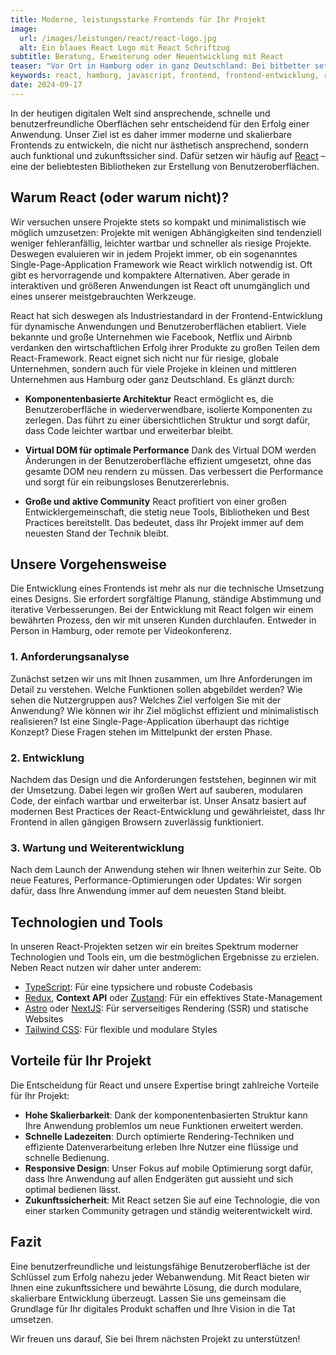 ```yaml
---
title: Moderne, leistungsstarke Frontends für Ihr Projekt
image:
  url: /images/leistungen/react/react-logo.jpg
  alt: Ein blaues React Logo mit React Schriftzug
subtitle: Beratung, Erweiterung oder Neuentwicklung mit React
teaser: "Vor Ort in Hamburg oder in ganz Deutschland: Bei bitbetter setzen wir auf die bewährte JavaScript-Bibliothek React, um leistungsstarke und skalierbare Webanwendungen für Ihr Unternehmen zu entwickeln. Unser Fokus liegt darauf, moderne, benutzerfreundliche und performante Interfaces zu schaffen, die auch langfristig wartbar und erweiterbar sind. Wir bieten Ihnen eine maßgeschneiderte Lösung, die genau auf Ihre Anforderungen abgestimmt ist – von der ersten Analyse bis hin zur kontinuierlichen Weiterentwicklung."
keywords: react, hamburg, javascript, frontend, frontend-entwicklung, react-entwicklung, beratung, consulting
date: 2024-09-17
---
```


In der heutigen digitalen Welt sind ansprechende, schnelle und benutzerfreundliche Oberflächen sehr entscheidend für den Erfolg einer Anwendung. Unser Ziel ist es daher immer moderne und skalierbare Frontends zu entwickeln, die nicht nur ästhetisch ansprechend, sondern auch funktional und zukunftssicher sind. Dafür setzen wir häufig auf [React](https://react.dev/) – eine der beliebtesten Bibliotheken zur Erstellung von Benutzeroberflächen.

## Warum React (oder warum nicht)? 

Wir versuchen unsere Projekte stets so kompakt und minimalistisch wie möglich umzusetzen: Projekte mit wenigen Abhängigkeiten sind tendenziell weniger fehleranfällig, leichter wartbar und schneller als riesige Projekte. Deswegen evaluieren wir in jedem Projekt immer, ob ein sogenanntes Single-Page-Application Framework wie React wirklich notwendig ist. Oft gibt es hervorragende und kompaktere Alternativen. Aber gerade in interaktiven und größeren Anwendungen ist React oft unumgänglich und eines unserer meistgebrauchten Werkzeuge. 

React hat sich deswegen als Industriestandard in der Frontend-Entwicklung für dynamische Anwendungen und Benutzeroberflächen etabliert. Viele bekannte und große Unternehmen wie Facebook, Netflix und Airbnb verdanken den wirtschaftlichen Erfolg ihrer Produkte zu großen Teilen dem React-Framework. React eignet sich nicht nur für riesige, globale Unternehmen, sondern auch für viele Projeke in kleinen und mittleren Unternehmen aus Hamburg oder ganz Deutschland. Es glänzt durch:

- **Komponentenbasierte Architektur**
  React ermöglicht es, die Benutzeroberfläche in wiederverwendbare, isolierte Komponenten zu zerlegen. Das führt zu einer übersichtlichen Struktur und sorgt dafür, dass Code leichter wartbar und erweiterbar bleibt.

- **Virtual DOM für optimale Performance**
  Dank des Virtual DOM werden Änderungen in der Benutzeroberfläche effizient umgesetzt, ohne das gesamte DOM neu rendern zu müssen. Das verbessert die Performance und sorgt für ein reibungsloses Benutzererlebnis.

- **Große und aktive Community**
  React profitiert von einer großen Entwicklergemeinschaft, die stetig neue Tools, Bibliotheken und Best Practices bereitstellt. Das bedeutet, dass Ihr Projekt immer auf dem neuesten Stand der Technik bleibt.

## Unsere Vorgehensweise

Die Entwicklung eines Frontends ist mehr als nur die technische Umsetzung eines Designs. Sie erfordert sorgfältige Planung, ständige Abstimmung und iterative Verbesserungen. Bei der Entwicklung mit React folgen wir einem bewährten Prozess, den wir mit unseren Kunden durchlaufen. Entweder in Person in Hamburg, oder remote per Videokonferenz.

### 1. **Anforderungsanalyse**
Zunächst setzen wir uns mit Ihnen zusammen, um Ihre Anforderungen im Detail zu verstehen. Welche Funktionen sollen abgebildet werden? Wie sehen die Nutzergruppen aus? Welches Ziel verfolgen Sie mit der Anwendung? Wie können wir ihr Ziel möglichst effizient und minimalistisch realisieren? Ist eine Single-Page-Application überhaupt das richtige Konzept? Diese Fragen stehen im Mittelpunkt der ersten Phase.

### 2. **Entwicklung**
Nachdem das Design und die Anforderungen feststehen, beginnen wir mit der Umsetzung. Dabei legen wir großen Wert auf sauberen, modularen Code, der einfach wartbar und erweiterbar ist. Unser Ansatz basiert auf modernen Best Practices der React-Entwicklung und gewährleistet, dass Ihr Frontend in allen gängigen Browsern zuverlässig funktioniert.

### 3. **Wartung und Weiterentwicklung**
Nach dem Launch der Anwendung stehen wir Ihnen weiterhin zur Seite. Ob neue Features, Performance-Optimierungen oder Updates: Wir sorgen dafür, dass Ihre Anwendung immer auf dem neuesten Stand bleibt.


## Technologien und Tools

In unseren React-Projekten setzen wir ein breites Spektrum moderner Technologien und Tools ein, um die bestmöglichen Ergebnisse zu erzielen. Neben React nutzen wir daher unter anderem:

- [TypeScript](https://www.typescriptlang.org/): Für eine typsichere und robuste Codebasis
- [Redux](https://redux.js.org/), **Context API** oder [Zustand](https://github.com/pmndrs/zustand): Für ein effektives State-Management
- [Astro](https://astro.build/) oder [NextJS](https://nextjs.org/): Für serverseitiges Rendering (SSR) und statische Websites
- [Tailwind CSS](https://tailwindcss.com/): Für flexible und modulare Styles

## Vorteile für Ihr Projekt

Die Entscheidung für React und unsere Expertise bringt zahlreiche Vorteile für Ihr Projekt:

- **Hohe Skalierbarkeit**: Dank der komponentenbasierten Struktur kann Ihre Anwendung problemlos um neue Funktionen erweitert werden.
- **Schnelle Ladezeiten**: Durch optimierte Rendering-Techniken und effiziente Datenverarbeitung erleben Ihre Nutzer eine flüssige und schnelle Bedienung.
- **Responsive Design**: Unser Fokus auf mobile Optimierung sorgt dafür, dass Ihre Anwendung auf allen Endgeräten gut aussieht und sich optimal bedienen lässt.
- **Zukunftssicherheit**: Mit React setzen Sie auf eine Technologie, die von einer starken Community getragen und ständig weiterentwickelt wird.

## Fazit

Eine benutzerfreundliche und leistungsfähige Benutzeroberfläche ist der Schlüssel zum Erfolg nahezu jeder Webanwendung. Mit React bieten wir Ihnen eine zukunftssichere und bewährte Lösung, die durch modulare, skalierbare Entwicklung überzeugt. Lassen Sie uns gemeinsam die Grundlage für Ihr digitales Produkt schaffen und Ihre Vision in die Tat umsetzen.

Wir freuen uns darauf, Sie bei Ihrem nächsten Projekt zu unterstützen!

<div class="flex gap-4 not-prose items-center justify-center">
  <LinkButton
    variant={'dark'}
    caption={"Gespräch buchen"}
    dark={true}
    href={'https://cal.bitbetter.de/team/bitbetter/react'}
    newTab={true}
  />
  <LinkButton
    variant="grey"
    caption={"E-Mail schreiben"}
    href={'mailto:info@bitbetter.de'}
  />
</div>

